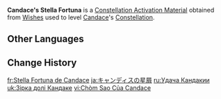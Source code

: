 {{Item Infobox
|id           = 001172
|image        = Item Stella Fortuna (4 Star).png
|type         = Constellation Activation Materials
|group        = Stella Fortuna
|quality      = 4
|description  = [[Candace]]'s Constellation Activation Material
|source1      = [[Wishes]]
}}
'''Candace's Stella Fortuna''' is a [[Constellation Activation Material]] obtained from [[Wishes]] used to level [[Candace]]'s [[Constellation]].

==Other Languages==
{{Other Languages|default_hidden=1
|en      = Candace's Stella Fortuna
|zhs     = 坎蒂丝的命星
|zhs_rm  = Kǎndìsī de Mìngxīng
|zht     = 坎蒂絲的命星
|zht_rm  = Kǎndìsī de Mìngxīng
|ja      = キャンディスの星屑
|ja_rm   = Kyandisu no Hoshikuzu
|ko      = 캔디스<->의 운명<->의 별
|es      = Stella Fortuna de Candace
|fr      = Stella Fortuna de Candace
|ru      = Удача Кандакии
|th      = ดวงดาวแห่งชีวิตของ Candace
|th_rm   = Duangdao haeng Chiwit khong Candace
|vi      = Chòm Sao Của Candace
|de      = Stella Fortuna von Candace
|id      = Candace's Stella Fortuna
|pt      = Stella Fortuna de Candace
|tr      = Candace'ın Yaşam Yıldızı
|it      = Stella Fortuna di Candace
}}

==Change History==
{{Change History|3.1}}

[[fr:Stella Fortuna de Candace]]
[[ja:キャンディスの星屑]]
[[ru:Удача Кандакии]]
[[uk:Зірка долі Кандаке]]
[[vi:Chòm Sao Của Candace]]